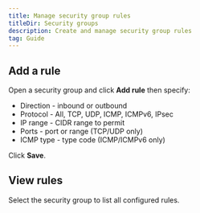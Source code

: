 ```yaml
---
title: Manage security group rules
titleDir: Security groups
description: Create and manage security group rules
tag: Guide
---
```


## Add a rule

Open a security group and click **Add rule** then specify:

- Direction - inbound or outbound
- Protocol - All, TCP, UDP, ICMP, ICMPv6, IPsec
- IP range - CIDR range to permit
- Ports - port or range (TCP/UDP only)
- ICMP type - type code (ICMP/ICMPv6 only)

Click **Save**.

## View rules

Select the security group to list all configured rules.
